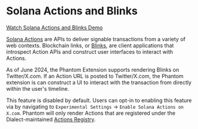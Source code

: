 # Solana Actions and Blinks

[Watch Solana Actions and Blinks Demo](https://youtu.be/TU87JjHxQQo)

[Solana Actions](https://solana.com/docs/advanced/actions) are APIs to deliver signable transactions from a variety of web contexts. Blockchain links, or [Blinks](https://solana.com/docs/advanced/actions#blinks), are client applications that introspect Action APIs and construct user interfaces to interact with Actions.

As of June 2024, the Phantom Extension supports rendering Blinks on Twitter/X.com. If an Action URL is posted to Twitter/X.com, the Phantom extension is can construct a UI to interact with the transaction from directly within the user's timeline.

This feature is disabled by default. Users can opt-in to enabling this feature via by navigating to `Experimental Settings` -> `Enable Solana Actions on X.com`. Phantom will only render Actions that are registered under the Dialect-maintained [Actions Registry](https://solana.com/docs/advanced/actions#dialect's-actions-registry).

